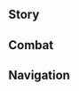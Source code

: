 {{CharacterTabs}}
{{LanguageTabs}}
==Story==
{{VO/Story
|character               = Mika
|language                = zh
|language_s              = zh
|language_t              = zh-tw
|name_s                  = 米卡
|name_t                  = 米卡

<!-- Hello -->
|vo_01_01_title_s        = 初次见面…
|vo_01_01_title_t        = 初次見面…
|vo_01_01_subtitle       = Hello
|vo_01_01_file           = VO_{language}{character} Hello.ogg
|vo_01_01_tx_s           = 西风骑士团游击小队所属，前进测绘员米卡，向你报到。与你并肩作战是我的荣幸，请随意差遣我吧…我会竭尽全力，为你探清前路，查明敌情！
|vo_01_01_tx_t           = 西風騎士團游擊小隊所屬，前進測繪員米卡，向{{MC|你|妳}}報到。與{{MC|你|妳}}並肩作戰是我的榮幸，請隨意差遣我吧…我會竭盡全力，為{{MC|你|妳}}探清前路，查明敵情！
|vo_01_01_rm_s           = Xīfēng Qíshì-tuán Yóujī Xiǎoduì suǒshǔ, Qiánjìn Cèhuì-yuán Mǐkǎ, xiàng nǐ bàodào. Yǔ nǐ bìngjiān zuòzhàn shì wǒ de róngxìng, qǐng suíyì chāiqiǎn wǒ ba... Wǒ huì jiéjìn quánlì, wèi nǐ tànqīng qiánlù, chámíng díqíng!
|vo_01_01_rm_t           = Xīfēng Qíshì-tuán Yóují Xiǎoduì suǒshǔ, qiánjìn cèhuì-yuán Mǐkǎ, xiàng nǐ bàodào. Yǔ nǐ bìngjiān zuòzhàn shì wǒ de róngxìng, qǐng suíyì chāiqiǎn wǒ ba... Wǒ huì jiéjìn quánlì, wèi nǐ tànqīng qiánlù, chámíng díqíng!

<!-- Chats -->
|vo_02_01_title_s        = 闲聊・目标
|vo_02_01_title_t        = 閒聊・目標
|vo_02_01_subtitle       = Chat: Staying on Target
|vo_02_01_file           = VO_{language}{character} Chat - Staying on Target.ogg
|vo_02_01_tx_s           = 赶快调整好状态，不知道下个任务什么时候会来。
|vo_02_01_tx_t           = 趕快調整好狀態，不知道下個任務什麼時候會來。
|vo_02_01_rm             = Gǎnkuài tiáozhěng hǎo zhuàngtài, bùzhīdào xiàge rènwù shénme shíhòu huì lái.
|vo_02_02_title_s        = 闲聊・记录状况
|vo_02_02_title_t        = 閒聊・記錄狀況
|vo_02_02_subtitle       = Chat: Situation Report
|vo_02_02_file           = VO_{language}{character} Chat - Situation Report.ogg
|vo_02_02_tx_s           = 核对当前位置、向目标扇区测距…嗯，地理状况记录完毕。
|vo_02_02_tx_t           = 核對目前位置、向目標扇形區域測距…嗯，地理狀況記錄完畢。
|vo_02_02_rm             = Héduì mùqián wèizhì, xiàng mùbiāo shànqū cèjù... Ng, dìlǐ zhuàngkuàng jìlù wánbì.
|vo_02_03_title_s        = 闲聊・探明道路
|vo_02_03_title_t        = 閒聊・探明道路
|vo_02_03_subtitle       = Chat: Establishing a Route
|vo_02_03_file           = VO_{language}{character} Chat - Establishing a Route.ogg
|vo_02_03_tx_s           = 无论处在什么环境里，只要仔细探索，应该都可以找到通畅的道路。
|vo_02_03_tx_t           = 無論處在什麼環境裡，只要仔細探索，應該都可以找到通順的道路。
|vo_02_03_rm_s           = Wúlùn chǔzài shénme huánjìng lǐ, zhǐyào zǐxì tànsuǒ, yīnggāi dōu kěyǐ zhǎodào tōngchàng de dàolù.
|vo_02_03_rm_t           = Wúlùn chǔzài shénme huánjìng lǐ, zhǐyào zǐxì tànsuǒ, yīnggāi dōu kěyǐ zhǎodào tōngshùn de dàolù.

<!-- Weather -->
|vo_03_01_title_s        = 下雨的时候…
|vo_03_01_title_t        = 下雨的時候…
|vo_03_01_subtitle       = When It Rains
|vo_03_01_file           = VO_{language}{character} When It Rains.ogg
|vo_03_01_tx_s           = 好大的雨…希望地面不要变得泥泞，不然就要帮大家擦靴子了…做饭的时间要不够了。
|vo_03_01_tx_t           = 好大的雨…希望地面不要變得泥濘，不然就要幫大家擦靴子了…做飯的時間要不夠了。
|vo_03_01_rm             = Hǎo dà de yǔ... Xīwàng dìmiàn bùyào biàndé nínìng, bùrán jiùyào bāng dàjiā chā xuēzi le... Zuòfàn de shíjiān yào bùgòule.
|vo_03_02_title_s        = 打雷的时候…
|vo_03_02_title_t        = 打雷的時候…
|vo_03_02_subtitle       = When Thunder Strikes
|vo_03_02_file           = VO_{language}{character} When Thunder Strikes.ogg
|vo_03_02_tx_s           = 雷声可以掩盖行动的声响，是我们的好朋友。
|vo_03_02_tx_t           = 雷聲可以掩蓋行動的聲響，是我們的好朋友。
|vo_03_02_rm             = Léishēng kěyǐ yǎngài xíngdòng de shēngxiǎng, shì wǒmen de hǎopéngyǒu.
|vo_03_03_title_s        = 下雪的时候…
|vo_03_03_title_t        = 下雪的時候…
|vo_03_03_subtitle       = When It Snows
|vo_03_03_file           = VO_{language}{character} When It Snows.ogg
|vo_03_03_tx_s           = 积雪很漂亮，但又会把原来的地貌覆盖掉，我不太喜欢。
|vo_03_03_tx_t           = 積雪很漂亮，但又會把原來的地貌覆蓋掉，我不太喜歡。
|vo_03_03_rm             = Jīxuě hěn piàoliàng, dàn yòu huì bǎ yuánlái de dìmào fùgài diào, wǒ bùtài xǐhuān.
|vo_03_04_title_s        = 阳光很好…
|vo_03_04_title_t        = 陽光很好…
|vo_03_04_subtitle       = When the Sun Is Out
|vo_03_04_file           = VO_{language}{character} When the Sun Is Out.ogg
|vo_03_04_tx_s           = 阳光柔和，视距充足，观察条件良好。嗯，心情真舒畅！
|vo_03_04_tx_t           = 陽光柔和，視距充足，觀察條件良好。嗯，心情真舒暢！
|vo_03_04_rm             = Yángguāng róuhé, shìjù chōngzú, guānchá tiáojiàn liánghǎo. Ng, xīnqíng zhēn shūchàng!
|vo_03_05_title_s        = 刮大风了…
|vo_03_05_title_t        = 颳大風了…
|vo_03_05_subtitle       = When the Wind Is Blowing
|vo_03_05_file           = VO_{language}{character} When the Wind Is Blowing.ogg
|vo_03_05_tx_s           = 这风…是出自风神的旨意，还是地形对大气的作用呢？
|vo_03_05_tx_t           = 這風…是出自風神的旨意，還是地形對大氣的作用呢？
|vo_03_05_rm             = Zhè fēng... shì chūzì Fēngshén de zhǐyì, háishì dìxíng duì dàqì de zuòyòng ne?

<!-- Greetings -->
|vo_04_01_title_s        = 早上好…
|vo_04_01_title_t        = 早安…
|vo_04_01_subtitle       = Good Morning
|vo_04_01_file           = VO_{language}{character} Good Morning.ogg
|vo_04_01_tx_s           = 哦！早啊，我准备了远征队常吃的早饭，不介意的话，请一边用餐，一边和我说说今天的行动计划吧？
|vo_04_01_tx_t           = 哦！早啊，我準備了遠征隊常吃的早餐，不介意的話，請一邊用餐，一邊和我說說今天的行動計畫吧？
|vo_04_01_rm_s           = O! Zǎo a, wǒ zhǔnbèile yuǎnzhēng-duì chángchī de zǎofàn, bù jièyì dehuà, qǐng yībiān yòngcān, yībiān hé wǒ shuōshuo jīntiān de xíngdòng jìhuà ba?
|vo_04_01_rm_t           = O! Zǎo a, wǒ zhǔnbèile yuǎnzhēng-duì chángchī de zǎofàn, bù jièyì dehuà, qǐng yībiān yòngcān, yībiān hàn wǒ shuōshuō jīntiān de xíngdòng jìhuà ba?
|vo_04_02_title_s        = 中午好…
|vo_04_02_title_t        = 午安…
|vo_04_02_subtitle       = Good Afternoon
|vo_04_02_file           = VO_{language}{character} Good Afternoon.ogg
|vo_04_02_tx_s           = 请稍等，游击小队最爱的三号野战午餐很快就准备好。待会儿我再看看，附近有没有适合午休的地方。
|vo_04_02_tx_t           = 請稍等，游擊小隊最愛的三號野戰午餐很快就準備好。等等我再看看，附近有沒有適合午休的地方。
|vo_04_02_rm_s           = Qǐng shāoděng, Yóujī Xiǎoduì zuì ài de sānhào yězhàn wǔcān hěn kuài jiù zhǔnbèi hǎo. Dāihuǐr wǒ zài kànkan, fùjìn yǒumeiyǒu shìhé wǔxiū de dìfāng.
|vo_04_02_rm_t           = Qǐng shāoděng, Yóujī Xiǎoduì zuì ài de sānhào yězhàn wǔcān hěn kuài jiù zhǔnbèi hǎo. Dāihuǐ wǒ zài kànkan, fùjìn yǒumeiyǒu shìhé wǔxiū de dìfāng.
|vo_04_03_title_s        = 晚上好…
|vo_04_03_title_t        = 晚上好…
|vo_04_03_subtitle       = Good Evening
|vo_04_03_file           = VO_{language}{character} Good Evening.ogg
|vo_04_03_tx_s           = 晚饭完成了，虽然还是行军餐，有点简陋…但提供的营养肯定管够，请不要介意…如果有需要维护的装备，也请交给我吧。
|vo_04_03_tx_t           = 晚飯完成了，雖然還是行軍餐，有點簡陋…但提供的營養肯定足夠，請不要介意…如果有需要維護的裝備，也請交給我吧。
|vo_04_03_rm_s           = Wǎnfàn wánchéngle, suīrán háishì xíngjūn-cān, yǒudian jiǎnlòu... Dàn tígōng de yǐngyǎng kěndìng guǎngòu, qìng bùyào jièyì... Rǔguǒ yǒu xūyào wéihù de zhuāngbèi, yě qǐng jiāo gěi wǒ ba.
|vo_04_03_rm_t           = Wǎnfàn wánchéngle, suīrán háishì xíngjūn-cān, yǒudian jiǎnlòu... Dàn tígōng de yǐngyǎng kěndìng zúgòu, qìng bùyào jièyì... Rǔguǒ yǒu xūyào wéihù de zhuāngbèi, yě qǐng jiāo gěi wǒ ba.
|vo_04_04_title_s        = 晚安…
|vo_04_04_title_t        = 晚安…
|vo_04_04_subtitle       = Good Night
|vo_04_04_file           = VO_{language}{character} Good Night.ogg
|vo_04_04_tx_s           = 时间还早，我要整理一下今天的勘测记录。行军床已经准备好了，请你先休息吧？等到你的精力恢复，夜宵应该也做好了，到时候，我们可以交替值岗。
|vo_04_04_tx_t           = 時間還早，我要整理一下今天的勘測紀錄。行軍床已經準備好了，請{{MC|你|妳}}先休息吧？等到{{MC|你|妳}}的精力恢復，宵夜應該也做好了，到時候，我們可以輪替值守。
|vo_04_04_rm_s           = Shíjiān hái zǎo, wǒ yào zhěnglǐ yīxià jīntiān de kàncè jìlù. Xíngjūn-chuáng yǐjīng zhǔnbèi hǎole, qǐng nǐ xiān xiūxi ba? Děngdào nǐ de jīnglì huīfù, yèxiāo yīnggāi yě zuòhǎole, dào shíhòu, wǒmen kěyǐ jiāotì zhígǎng.
|vo_04_04_rm_t           = Shíjiān hái zǎo, wǒ yào zhěnglǐ yīxià jīntiān de kàncè jìlù. Xíngjūn-chuáng yǐjīng zhǔnbèi hǎole, qǐng nǐ xiān xiūxí ba? Děngdào nǐ de jīnglì huīfù, yèxiāo yīnggāi yě zuòhǎole, dào shíhòu, wǒmen kěyǐ jiāotì zhíqín.

<!-- About -->
|vo_05_01_title_s        = 关于{name_s}自己・工作
|vo_05_01_title_t        = 關於{name_t}自己・工作
|vo_05_01_subtitle       = About {character}: Work
|vo_05_01_file           = VO_{language}{character} About {character} - Work.ogg
|vo_05_01_tx_s           = 前进测绘员？这个岗位的职责是率先进入未知的区域，探明地形，寻找最有价值的阵位，有时还要对付敌方的哨兵。所以，除了测绘地形，我也得掌握战斗、医疗和野外生存的技巧。
|vo_05_01_tx_t           = 前進測繪員？這個崗位的職責是率先進入未知的區域，探明地形，尋找最有價值的陣位，有時還要對付敵方的哨兵。所以，除了測繪地形，我也得掌握戰鬥、醫療和野外生存的技巧。
|vo_05_01_rm_s           = Qiánjìn Cèhuì-yuán? Zhège gǎngwèi de zhízé shì shuàixiān jìnrù wèizhī de qūyù, tànmíng dìxíng, xúnzhǎo zuì yǒu jiàzhí de zhènwèi, yǒushí hái yào duìfù dífāng de shàobīng. Suǒyǐ, chúle cèhuì dìxíng, wǒ yě děi zhǎngwò zhàndòu, yīliáo hé yěwài shēngcún de jìqiǎo.
|vo_05_01_rm_t           = Qiánjìn Cèhuì-yuán? Zhège gǎngwèi de zhízé shì shuàixiān jìnrù wèizhī de qūyù, tànmíng dìxíng, xúnzhǎo zuì yǒu jiàzhí de zhènwèi, yǒushí hái yào duìfù dífāng de shàobīng. Suǒyǐ, chúle cèhuì dìxíng, wǒ yě děi zhǎngwò zhàndòu, yīliáo hàn yěwài shēngcún de jìqiǎo.
|vo_05_02_title_s        = 关于{name_s}自己・琐事
|vo_05_02_title_t        = 關於{name_t}自己・瑣事
|vo_05_02_subtitle       = About {character}: Mundane Tasks
|vo_05_02_file           = VO_{language}{character} About {character} - Mundane Tasks.ogg
|vo_05_02_friendship     = 4
|vo_05_02_tx_s           = 搭建营帐、生火做饭、维护装备，这些事总得有人来做嘛。如果别人嫌这些事麻烦，而我做得还勉强合格，那我至少可以…让大家轻松一点，开心一点？
|vo_05_02_tx_t           = 搭建營帳、生火做飯、維護裝備，這些事總得有人來做嘛。如果別人嫌這些事麻煩，而我做得還勉強合格，那我至少可以…讓大家輕鬆一點，開心一點？
|vo_05_02_rm             = Dājiàn yíngzhàng, shēnghuǒ zuòfàn, wéihù zhuāngbèi, zhèxiē shì zǒng děi yǒurén lái zuò ma. Rúguǒ biérén xián zhèxiē shì máfan, ér wǒ zuò dé hái miǎnqiáng hégé, nà wǒ zhìshǎo kěyǐ... ràng dàjiā qīngsōng yīdiǎn, kāixīn yīdiǎn?

<!-- About Us -->
|vo_06_01_title_s        = 关于我们・传闻
|vo_06_01_title_t        = 關於我們・傳聞
|vo_06_01_subtitle       = About Us: Rumors
|vo_06_01_file           = VO_{language}{character} About Us - Rumors.ogg
|vo_06_01_tx_s           = 对不起，刚回蒙德那几天，我听说了你们的事迹。像你和派蒙这样的超级强者，总有自己独特的原则。有些强者的脾气不太好，也许我说错一个词，就会让他们不高兴…好在你们都很和善，我根本不用担心！
|vo_06_01_tx_t           = 對不起，剛回蒙德那幾天，我聽說了{{MC|你|妳}}們的事蹟。像{{MC|你|妳}}和派蒙這樣的超級強者，總有自己獨特的原則。有些強者的脾氣不太好，也許我說錯一個詞，就會讓他們不高興…好險{{MC|你|妳}}們都很和善，我根本不用擔心！
|vo_06_01_rm_s           = Duìbùqǐ, gāng huí Méngdé nà jǐ tiān, wǒ tīngshuōle nǐmen de shìjì. Xiàng nǐ hé Pàiméng zhèyàng de chāojí qiángzhě, zǒngyǒu zìjǐ dútè de yuánzé. Yǒuxiē qiángzhě de píqì bùtài hǎo, yěxǔ wǒ shuōcuò yīgè cí, jiùhuì ràng tāmen bù gāoxìng... Hǎozài nǐmen dōu hěn héshàn, wǒ gēnběn bùyòng dānxīn!
|vo_06_01_rm_t           = Duìbùqǐ, gāng huí Méngdé nà jǐ tiān, wǒ tīngshuōle nǐmen de shìjī. Xiàng nǐ hàn Pàiméng zhèyàng de chāojí qiángzhě, zǒngyǒu zìjǐ dútè de yuánzé. Yǒuxiē qiángzhě de píqì bùtài hǎo, yěxǔ wǒ shuōcuò yīgè cí, jiùhuì ràng tāmen bù gāoxìng... Hǎoxiǎn nǐmen dōu hěn héshàn, wǒ gēnběn bùyòng dānxīn!
|vo_06_02_title_s        = 关于我们・暗语
|vo_06_02_title_t        = 關於我們・暗語
|vo_06_02_subtitle       = About Us: Speaking in Code
|vo_06_02_file           = VO_{language}{character} About Us - Speaking in Code.ogg
|vo_06_02_friendship     = 6
|vo_06_02_tx_s           = 有的前锋会用「奥克塔维」表示「弩箭耗尽，正在返回营地」；用「薇拉」表示「状况良好，可以交战」。要不然，我们也约定几个暗语？毕竟我们会长期合作，这样更方便。哦，你说了算，我都听你的！
|vo_06_02_tx_t           = 有的前鋒會用「奧克塔維」表示「弩箭耗盡，正在返回營地」；用「薇拉」表示「狀況良好，可以交戰」。要不然，我們也約定幾個暗語？畢竟我們會長期合作，這樣更方便。哦，{{MC|你|妳}}說了算，我都聽{{MC|你|妳}}的！
|vo_06_02_rm_s           = Yǒu de qiánfēng huì yòng "Àokètǎwéi" biǎoshì "nǔjiàn hào jìn, zhèngzài fǎnhuí yíngdì"; yòng "Wēilā" biǎoshì "zhuàngkuàng liánghǎo, kěyǐ jiāozhàn". Yàobùrán, wǒmen yě yuēdìng jǐge ànyǔ? Bìjìng wǒmen huì chángqí hézuò, zhèyàng gèng fāngbiàn. O, nǐ shuōle suàn, wǒ dōu tīng nǐ de!
|vo_06_02_rm_t           = Yǒu de qiánfēng huì yòng "Àokètǎwéi" biǎoshì "nǔjiàn hào jìn, zhèngzài fǎnhuí yíngdì"; yòng "Wéilā" biǎoshì "zhuàngkuàng liánghǎo, kěyǐ jiāozhàn". Yàobùrán, wǒmen yě yuēdìng jǐge ànyǔ? Bìjìng wǒmen huì chángqí hézuò, zhèyàng gèng fāngbiàn. O, nǐ shuōle suàn, wǒ dōu tīng nǐ de!

<!-- Miscellany I -->
|vo_07_01_title_s        = 关于「神之眼」…
|vo_07_01_title_t        = 關於「神之眼」…
|vo_07_01_subtitle       = About the [[Vision]]
|vo_07_01_friendship     = 4
|vo_07_01_file           = VO_{language}{character} About the Vision.ogg
|vo_07_01_tx_s           = 说实话，能够得到「神之眼」，我也很吃惊。它的确能为我提供不少帮助，但我不能依赖它的力量，而是要把它当成一种保险手段。作为骑士团的一员，我更应该重视团队合作，想办法和同伴们一起战胜困难。
|vo_07_01_tx_t           = 說實話，能夠得到「神之眼」，我也很吃驚。它的確能為我提供不少幫助，但我不能依賴它的力量，而是要把它當成一種保險手段。作為騎士團的一員，我更應該重視團隊合作，想辦法和同伴們一起戰勝困難。
|vo_07_01_rm_s           = Shuō shíhuà, nénggòu dédào "Shénzhīyǎn", wǒ yě hěn chījīng. Tā díquè néng wèi wǒ tígōng bùshǎo bāngzhù, dàn wǒ bùnéng yīlài tā de lìliàng, érshì yào bǎ tā dàngchéng yī zhǒng bǎoxiǎn shǒuduàn. Zuòwéi Qíshì-tuán de yīyuán, wǒ gèng yīnggāi zhòngshì tuánduì hézuò, xiǎng bànfǎ hé tóngbànmen yīqǐ zhànshèng kùnnán.
|vo_07_01_rm_t           = Shuō shíhuà, nénggòu dédào "Shénzhīyǎn", wǒ yě hěn chījīng. Tā díquè néng wèi wǒ tígōng bùshǎo bāngzhù, dàn wǒ bùnéng yīlài tā de lìliàng, érshì yào bǎ tā dàngchéng yī zhǒng bǎoxiǎn shǒuduàn. Zuòwéi Qíshì-tuán de yīyuán, wǒ gèng yīnggāi zhòngshì tuánduì hézuò, xiǎng bànfǎ hàn tóngbànmen yīqǐ zhànshèng kùnnán.
|vo_07_02_title_s        = 有什么想要分享…
|vo_07_02_title_t        = 有什麼想要分享…
|vo_07_02_subtitle       = Something to Share
|vo_07_02_file           = VO_{language}{character} Something to Share.ogg
|vo_07_02_tx_s           = 有个简单的测距法，应该对你们有用：伸直手臂，竖起拇指对准目标，分别用右眼和拇指的轴线对准目标的左侧，左眼对准目标右侧，把两侧间的距离乘以一个数，就能提前确认山有多高，河有多宽，能不能一口气爬上山顶，游到对岸。
|vo_07_02_tx_t           = 有個簡單的測距法，應該對{{MC|你|妳}}們有用：伸直手臂，豎起拇指對準目標，分別用右眼和拇指的軸線對準目標的左側，左眼對準目標右側，把兩側間的距離乘以一個數，就能提前確認山有多高，河有多寬，能不能一口氣爬上山頂，游到對岸。
|vo_07_02_rm_s           = Yǒuge jiǎndān de cèjù-fǎ, yīnggāi duì nǐmen yǒuyòng: Shēnzhí shǒubì, shùqǐ mǔzhǐ duì zhǔn mùbiāo, fēnbié yòng yòuyǎn hé mǔzhǐ de zhóuxiàn duìzhǔn mùbiāo de zuǒcè, zuǒyǎn duìzhǔn mùbiāo yòucè, bǎ liǎngcè-jiān de jùlí chéngyǐ yīgè shù, jiù néng tíqián quèrèn shān yǒu duō gāo, hé yǒu duō kuān, néngbunéng yīkǒuqì pá shàng shāndǐng, yóu dào duì'àn.
|vo_07_02_rm_t           = Yǒuge jiǎndān de cèjù-fǎ, yīnggāi duì nǐmen yǒuyòng: Shēnzhí shǒubì, shùqǐ mǔzhǐ duì zhǔn mùbiāo, fēnbié yòng yòuyǎn hàn mǔzhǐ de zhóuxiàn duìzhǔn mùbiāo de zuǒcè, zuǒyǎn duìzhǔn mùbiāo yòucè, bǎ liǎngcè-jiān de jùlí chéngyǐ yīgè shù, jiù néng tíqián quèrèn shān yǒu duō gāo, hé yǒu duō kuān, néngbunéng yīkǒuqì pá shàng shāndǐng, yóu dào duì'àn.
|vo_07_03_title_s        = 感兴趣的见闻…
|vo_07_03_title_t        = 感興趣的見聞…
|vo_07_03_subtitle       = Interesting Things
|vo_07_03_file           = VO_{language}{character} Interesting Things.ogg
|vo_07_03_tx_s           = 听可莉前辈说，世上有种传递声音的植物，要是这种植物可以被随身携带就好了。这样一来，我就能实时汇报地形情况，甚至待在前方，为后方的同伴提供指引，用弩箭远远地抛射，早早排除威胁。
|vo_07_03_tx_t           = 聽可莉前輩說，世上有種傳遞聲音的植物，要是這種植物可以能夠隨身攜帶就好了。這樣一來，我就能即時彙報地形情況，甚至待在前方，為後方的同伴提供指引，用弩箭遠遠地拋射，早早排除威脅。
|vo_07_03_rm_s           = Tīng Kělì-qiánbèi shuō, shìshàng yǒu zhǒng chuándì shēngyīn de zhíwù, yàoshi zhè zhòng zhíwù kěyǐ bèi suíshēn xiédài jiùhǎole. Zhèyàng yī lái, wǒ jiù néng shíshí huìbào dìxíng qíngkuàng, shènzhì dāi zài qiánfāng, wèi hòufāng de tóngbàn tígōng zhǐyǐn, yòng nǔjiàn yuǎnyuǎn de pāoshè, zǎozǎo páichú wēixié.
|vo_07_03_rm_t           = Tīng Kělì-qiánbèi shuō, shìshàng yǒu zhǒng chuándì shēngyīn de zhíwù, yàoshi zhè zhòng zhíwù kěyǐ nénggòu suíshēn xiédài jiùhǎole. Zhèyàng yī lái, wǒ jiù néng shíshí huìbào dìxíng qíngkuàng, shènzhì dāi zài qiánfāng, wèi hòufāng de tóngbàn tígōng zhǐyǐn, yòng nǔjiàn yuǎnyuǎn de pāoshè, zǎozǎo páichú wēixié.

<!-- About Others -->
|vo_08_01_title_s        = 关于凯亚…
|vo_08_01_title_t        = 關於凱亞…
|vo_08_01_title          = About [[Kaeya]]
|vo_08_01_friendship     = 4
|vo_08_01_file           = VO_{language}{character} About Kaeya.ogg
|vo_08_01_tx_s           = 入团之前，我接受了许多测试，主考官就是凯亚队长。凯亚队长一直支持着我，给我各种建议…不过，有时我不太理解他的话，担心自己跟不上他的节奏，让他扫兴。
|vo_08_01_tx_t           = 入團之前，我接受了許多測試，主考官就是凱亞隊長。凱亞隊長一直支持著我，給我各種建議…不過，有時我不太理解他的話，擔心自己跟不上他的節奏，讓他掃興。
|vo_08_01_rm             = Rùtuán zhīqián, wǒ jiēshòule xǔduō cèshì, zhǔkǎoguān jiùshì Kǎiyà-duìzhǎng. Kǎiyà-duìzhǎng yīzhí zhīchízhe wǒ, gěi wǒ gè zhǒng jiànyì... Bùguò, yǒushí wǒ bùtài lǐjiě tā dehuà, dānxīn zìjǐ gēnbushàng tā de jiézòu, ràng tā sǎoxìng.
|vo_08_02_title_s        = 关于法尔伽·教诲
|vo_08_02_title_t        = 關於法爾伽·教誨
|vo_08_02_title          = About [[Varka]]: Instruction
|vo_08_02_friendship     = 4
|vo_08_02_file           = VO_{language}{character} About Varka - Instruction.ogg
|vo_08_02_tx_s           = 法尔伽大团长是万分可敬的强者，也是我在战斗方面的老师。他觉得我个子小，体力没优势，教导我「打架的理念要灵活」，「避免和敌人短兵相接」。所以，我才学着用长枪和手弩对付敌人，这样的战法的确更适合我。
|vo_08_02_tx_t           = 法爾伽大團長是萬分可敬的強者，也是我在戰鬥方面的老師。他覺得我個子小，體力沒優勢，教導我「打架的理念要靈活」、「避免和敵人短兵相接」。所以，我才學著用長槍和手弩對付敵人，這樣的戰法的確更適合我。
|vo_08_02_rm_s           = Fǎ'ěrjiā Dà-tuánzhǎng shì wànfēn kějìng de qiángzhě, yěshì wǒ zài zhàndǒu fāngmiàn de lǎoshī. Tā juédé wǒ gèzi xiǎo, tǐlì méi yōushì, jiàodǎo wǒ "dǎjià de lǐniàn yào línghuó", "bìmiǎn hé dírén duǎnbīngxiāngjiē". Suǒyǐ, wǒ cáixuézhe yòng chángqiāng hé shǒunǔ duìfù dírén, zhèyàng de zhànfǎ díquè gèng shìhé wǒ.
|vo_08_02_rm_t           = Fǎ'ěrjiā Dà-tuánzhǎng shì wànfēn kějìng de qiángzhě, yěshì wǒ zài zhàndǒu fāngmiàn de lǎoshī. Tā juédé wǒ gèzi xiǎo, tǐlì méi yōushì, jiàodǎo wǒ "dǎjià de lǐniàn yào línghuó", "bìmiǎn hàn dírén duǎnbīngxiāngjiē". Suǒyǐ, wǒ cáixuézhe yòng chángqiāng hàn shǒunǔ duìfù dírén, zhèyàng de zhànfǎ díquè gèng shìhé wǒ.
|vo_08_03_title_s        = 关于法尔伽·队长
|vo_08_03_title_t        = 關於法爾伽·隊長
|vo_08_03_title          = About Varka: The Captain
|vo_08_03_friendship     = 6
|vo_08_03_file           = VO_{language}{character} About Varka - The Captain.ogg
|vo_08_03_tx_s           = 大团长还说，我要树立更高的目标，不断磨练本领，我一直是这么想的，但直到远征期间，我才明白事情的严重性。有一天，我们遇见了自称「队长」的愚人众执行官。我完全没法想象，该怎么招架那样的对手。强者的境界，对我来说实在太遥远了。
|vo_08_03_tx_t           = 大團長還說，我要樹立更高的目標，不斷磨練本領，我一直是這麼想的，但直到遠征期間，我才明白事情的嚴重性。有一天，我們遇見了自稱「隊長」的愚人眾執行官。我完全沒法想像，該怎麼招架那樣的對手。強者的境界，對我來說實在太遙遠了。
|vo_08_03_rm_s           = Dà-tuánzhǎng hái shuō, wǒ yào shùlì gèng gāo de mùbiāo, bùduàn móliàn běnlǐng, wǒ yīzhí shì zhème xiǎng de, dàn zhídào yuǎnzhēng qījiān, wǒ cái míngbái shìqíng de yánzhòng-xìng. Yǒu yītiān, wǒmen yùjiànle zìchēng "Duìzhǎng" de Yúrénzhòng Zhíxíng-guān. Wǒ wánquán méifǎ xiǎngxiàng, gāi zěnme zhāojià nàyàng de duìshǒu. Qiángzhě de jìngjiè, duì wǒ lái shuō shízài tài yáoyuǎnle.
|vo_08_03_rm_t           = Dà-Tuánzhǎng hái shuō, wǒ yào shùlì gèng gāo de mùbiāo, bùduàn móliàn běnlǐng, wǒ yīzhí shì zhème xiǎng de, dàn zhídào yuǎnzhēng qíjiān, wǒ cái míngbái shìqíng de yánzhòng-xìng. Yǒu yītiān, wǒmen yùjiànle zìchēng "Duìzhǎng" de Yúrénzhòng Zhíxíng-guān. Wǒ wánquán méifǎ xiǎngxiàng, gāi zěnme zhāojià nàyàng de duìshǒu. Qiángzhě de jìngjiè, duì wǒ lái shuō shízài tài yáoyuǎnle.
|vo_08_04_title_s        = 关于琴…
|vo_08_04_title_t        = 關於琴…
|vo_08_04_title          = About [[Jean]]
|vo_08_04_friendship     = 4
|vo_08_04_file           = VO_{language}{character} About Jean.ogg
|vo_08_04_tx_s           = 副团长…代理团长是让人安心的好前辈，一直守护着大家的强者。在工作排期、战地医疗、还有下厨这几个领域，我能向她学习的东西，简直无穷无尽。
|vo_08_04_tx_t           = 副團長…代理團長是讓人安心的好前輩，一直守護著大家的強者。在工作排期、戰地醫療，還有下廚這幾個領域，我能向她學習的東西，根本無窮無盡。
|vo_08_04_rm_s           = Fù-tuánzhǎng... Dàilǐ Tuánzhǎng shì ràng rén ānxīn de hǎo qiánbèi, yīzhí shǒuhùzhe dàjiā de qiángzhě. Zài gōngzuò páiqī, zhàndì yīliáo, hái yǒu xiàchú zhè jǐ gè lǐngyù, wǒ néng xiàng tā xuéxí de dōngxi, jiǎnzhí wúqióng-wújìn.
|vo_08_04_rm_t           = Fù-tuánzhǎng... Dàilǐ Tuánzhǎng shì ràng rén ānxīn de hǎo qiánbèi, yīzhí shǒuhùzhe dàjiā de qiángzhě. Zài gōngzuò páiqí, zhàndì yīliáo, hái yǒu xiàchú zhè jǐ gè lǐngyù, wǒ néng xiàng tā xuéxí de dōngxī, jiǎnzhí wúqióng-wújìn.
|vo_08_05_title_s        = 关于安柏…
|vo_08_05_title_t        = 關於安柏…
|vo_08_05_title          = About [[Amber]]
|vo_08_05_friendship     = 4
|vo_08_05_file           = VO_{language}{character} About Amber.ogg
|vo_08_05_tx_s           = 安柏长官…安柏前辈是最可靠的前锋，侦察领域的强者！前进测绘员和侦察骑士的阵位很接近，总是提前于主力部队行动。安柏前辈的经验太丰富了，我从她那里学到了很多野外生存的技巧，还有维护弩弦和箭矢的窍门。
|vo_08_05_tx_t           = 安柏長官…安柏前輩是最可靠的前鋒，偵察領域的強者！前進測繪員和偵察騎士的陣位很接近，總是先於主力部隊行動。安柏前輩的經驗太豐富了，我從她那裡學到了很多野外生存的技巧，還有維護弩弦和箭矢的訣竅。
|vo_08_05_rm_s           = Ānbó-zhǎngguān... Ānbó-qiánbèi shì zuì kěkào de qiánfēng, zhēnchá lǐngyù de qiángzhě! Qiánjìn Cèhuì-yuán hé Zhēnchá Qíshì de zhènwèi hěn jiējìn, zǒngshì tíqián yú zhǔlì bùduì xíngdòng. Ānbó-qiánbèi de jīngyàn tài fēngfùle, wǒ cóng tā nàlǐ xuédàole hěnduō yěwài shēngcún de jìqiǎo, hái yǒu wéihù nǔxián hé jiànshǐ de qiàomén.
|vo_08_05_rm_t           = Ānbó-zhǎngguān... Ānbó-qiánbèi shì zuì kěkào de qiánfēng, zhēnchá lǐngyù de qiángzhě! Qiánjìn Cèhuì-yuán hé Zhēnchá Qíshì de zhènwèi hěn jiējìn, zǒngshì xiān yú zhǔlì bùduì xíngdòng. Ānbó-qiánbèi de jīngyàn tài fēngfùle, wǒ cóng tā nàlǐ xuédàole hěnduō yěwài shēngcún de jìqiǎo, hái yǒu wéihù nǔxián hàn jiànshǐ de qiàomén.
|vo_08_06_title_s        = 关于优菈·任务
|vo_08_06_title_t        = 關於優菈·任務
|vo_08_06_title          = About [[Eula]]: Tasks
|vo_08_06_friendship     = 4
|vo_08_06_file           = VO_{language}{character} About Eula - Tasks.ogg
|vo_08_06_tx_s           = 优菈队长是战斗风格独树一帜的强者，她一直很照顾我。我刚刚入队时，她就给我安排各种各样的任务，数量是其他队员的好几倍，更快地锻炼了我的适应力。只要习惯了她的表达方式，和她相处起来就很愉快！
|vo_08_06_tx_t           = 優菈隊長是戰鬥風格獨樹一幟的強者，她一直很照顧我。我剛剛入隊時，她就幫我安排各式各樣的任務，數量是其他隊員的好幾倍，更快地鍛煉了我的適應力。只要習慣了她的表達方式，和她相處起來就很愉快！
|vo_08_06_rm_s           = Yōulā-duìzhǎng shì zhàndòu fēnggé dúshùyīzhì de qiángzhě, tā yīzhí hěn zhàogù wǒ. Wǒ gānggāng rùduì shí, tā jiù gěi wǒ ānpái gèzhǒng-gèyàng de rènwù, shùliàng shì qítā duìyuán de hǎojǐ bèi, gèng kuài de duànliànle wǒ de shìyìnglì. Zhǐyào xíguànle tā de biǎodá fāngshì, hé tā xiāngchǔ qǐlái jiù hěn yúkuài!
|vo_08_06_rm_t           = Yōulā-duìzhǎng shì zhàndòu fēnggé dúshùyīzhì de qiángzhě, tā yīzhí hěn zhàogù wǒ. Wǒ gānggāng rùduì shí, tā jiù gěi wǒ ānpái gèzhǒng-gèyàng de rènwù, shùliàng shì qítā duìyuán de hǎojǐ bèi, gèng kuài de duànliànle wǒ de shìyìnglì. Zhǐyào xíguànle tā de biǎodá fāngshì, hàn tā xiāngchǔ qǐlái jiù hěn yúkuài!
|vo_08_07_title_s        = 关于优菈·作风
|vo_08_07_title_t        = 關於優菈·作風
|vo_08_07_title          = About Eula: Daily Conduct
|vo_08_07_friendship     = 4
|vo_08_07_file           = VO_{language}{character} About Eula - Daily Conduct.ogg
|vo_08_07_tx_s           = 其实，我很羡慕优菈队长，她为人友善，作风洒脱，内心特别强大。要是我也被别人用奇怪的目光盯住，还在背后不停议论，我大概会不敢出门吧。
|vo_08_07_tx_t           = 其實，我很羡慕優菈隊長，她為人友善、作風灑脫，內心特別強大。要是我也被別人用奇怪的目光盯住，還在背後不停議論，我大概會不敢出門吧。
|vo_08_07_rm             = Qíshí, wǒ hěn xiànmù Yōulā-duìzhǎng, tā wéirén yǒushàn, zuòfēng sǎtuō, nèixīn tèbié qiángdà. Yàoshi wǒ yě bèi biérén yòng qíguài de mùguāng dīngzhù, hái zài bèihòu bùtíng yìlùn, wǒ dàgǎi bùgǎn chūmén ba.
|vo_08_08_title_s        = 关于丽莎…
|vo_08_08_title_t        = 關於麗莎…
|vo_08_08_title          = About [[Lisa]]
|vo_08_08_friendship     = 4
|vo_08_08_file           = VO_{language}{character} About Lisa.ogg
|vo_08_08_tx_s           = 在我自学测绘的时候，丽莎长官一直在帮我，为我找到了好多有用的书，要是我也像她那样博学就好了。知识总归是不嫌多的，也许哪天就能用到呢？
|vo_08_08_tx_t           = 在我自學測繪的時候，麗莎長官一直在幫我，為了我找到好多有用的書，要是我也像她那樣博學就好了。知識總是不嫌多的，也許哪天就能用到呢？
|vo_08_08_rm_s           = Zài wǒ zìxué cèhuì de shíhòu, Lìshā-zhǎngguān yīzhí zài bāng wǒ, wèi wǒ zhǎodàole hǎoduō yǒuyòng de shū, yàoshi wǒ yě xiàng tā nàyàng bóxué jiù hǎole. Zhīshi zǒngguī shì bù xiánduō de, yěxǔ nǎtiān jiù néng yòngdào ne?
|vo_08_08_rm_t           = Zài wǒ zìxué cèhuì de shíhòu, Lìshā-zhǎngguān yīzhí zài bāng wǒ, wèi wǒ zhǎodàole hǎoduō yǒuyòng de shū, yàoshi wǒ yě xiàng tā nàyàng bóxué jiù hǎole. Zhīshì zǒngshì bù xiánduō de, yěxǔ nǎtiān jiù néng yòngdào ne?
|vo_08_09_title_s        = 关于可莉…
|vo_08_09_title_t        = 關於可莉…
|vo_08_09_title          = About [[Klee]]
|vo_08_09_friendship     = 4
|vo_08_09_file           = VO_{language}{character} About Klee.ogg
|vo_08_09_tx_s           = 可莉前辈？她的性格特别开朗，好像还是…和大团长旗鼓相当的强者？她好几次邀请我一起冒险，我们玩得超开心！虽然她偶尔会试验厉害的武器，让我重画很多地方的地图…不过，我也觉得很值得！
|vo_08_09_tx_t           = 可莉前輩？她的性格特別開朗，好像還是…和大團長旗鼓相當的強者？她好幾次邀請我一起冒險，我們玩得超開心！雖然她偶爾會試驗厲害的武器，讓我重畫很多地方的地圖…不過，我也覺得很值得！
|vo_08_09_rm             = Kělì-qiánbèi? Tā de xìnggé tèbié kāilǎng, hǎoxiàng háishì... hé Dà-tuánzhǎng qígǔxiāngdāng de qiángzhě? Tā hǎo jǐ cì yāoqǐng wǒ yīqǐ màoxiǎn, wǒmen wán dé chāo kāixīn! Suīrán tā ǒu'ěr huì shìyàn lìhài de wǔqì, ràng wǒ chóng huà hěnduō dìfāng de dìtú... Bùguò, wǒ yě juédé hěn zhídé!
|vo_08_10_title_s        = 关于温迪…
|vo_08_10_title_t        = 關於溫迪…
|vo_08_10_title          = About [[Venti]]
|vo_08_10_friendship     = 4
|vo_08_10_file           = VO_{language}{character} About Venti.ogg
|vo_08_10_tx_s           = 好喜欢那位吟游诗人，他是演奏乐器的强者，他的曲调总让我有种回到家里的亲切感。如果要选出最能代表蒙德的曲子，我一定投他的作品一票。可惜我平常待在城里的时间不多，不然就可以每天送他一些礼物了。
|vo_08_10_tx_t           = 好喜歡那位吟遊詩人，他是演奏樂器的強者，他的曲調總讓我有種回到家裡的親切感。如果要選出最能代表蒙德的曲子，我一定投他的作品一票。可惜我平常待在城裡的時間不多，不然就可以每天送他一些禮物了。
|vo_08_10_rm_s           = Hǎo xǐhuān nà wèi yínyóushīrén, tā shì yǎnzòu yuèqì de qiángzhě, tā de qǔdiào zǒng ràng wǒ yǒu zhǒng huídào jiālǐ de qīnqiè-gǎn. Rúguǒ yào xuǎnchū zuì néng dàibiǎo Méngdé de qǔzi, wǒ yīdìng tóu tā de zuòpǐn yī piào. Kěxī wǒ píngcháng dāizài chénglǐ de shíjiān bù duō, bùrán jiù kěyǐ měitiān sòng tā yīxiē lǐwù le.
|vo_08_10_rm_t           = Hǎo xǐhuān nà wèi yínyóushīrén, tā shì yǎnzòu yuèqì de qiángzhě, tā de qǔdiào zǒng ràng wǒ yǒu zhǒng huídào jiālǐ de qīnqiè-gǎn. Rúguǒ yào xuǎnchū zuì néng dàibiǎo Méngdé de qǔzi, wǒ yīdìng tóu tā de zuòpǐn yī piào. Kěxí wǒ píngcháng dāizài chénglǐ de shíjiān bù duō, bùrán jiù kěyǐ měitiān sòng tā yīxiē lǐwù le.
|vo_08_11_title_s        = 关于阿贝多…
|vo_08_11_title_t        = 關於阿貝多…
|vo_08_11_title          = About [[Albedo]]
|vo_08_11_friendship     = 4
|vo_08_11_file           = VO_{language}{character} About Albedo.ogg
|vo_08_11_tx_s           = 阿贝多长官对我有恩，我常用的测绘装备就是他帮我制作的，还有一种绘图笔，就算倒挂在树上，也能正常使用。嗯不过，测绘地图和画画好像并不相通？之前我对着目标区域画过几张写生，作为补充的情报，听说阿贝多长官看见之后，沉默了好久。
|vo_08_11_tx_t           = 阿貝多長官對我有恩，我常用的測繪裝備就是他幫我製作的，還有一種繪圖筆，就算倒掛在樹上，也能正常使用。嗯不過，測繪地圖和畫畫好像並不相通？之前我對著目的地區域畫過幾張寫生，作為補充的情報，聽說阿貝多長官看見之後，沉默了好久。
|vo_08_11_rm_s           = Ābèiduō-zhǎngguān duì wǒ yǒu'ēn, wǒ chángyòng de cèhuì zhuāngbèi jiùshì tā bāng wǒ zhìzuò de, hái yǒu yī zhǒng huìtú-bǐ, jiùsuàn dàoguà zài shù shàng, yě néng zhèngcháng shǐyòng. Ng bùguò, cèhuì dìtú hé huàhuà hǎoxiàng bìng bù xiāngtōng? Zhīqián wǒ duìzhe mùbiāo qūyù huàguò jǐ zhāng xiěshēng, zuòwéi bǔchōng de qíngbào, tīng shuō Ābèiduō-zhǎngguān kànjiàn zhīhòu, chénmòle hǎojiǔ.
|vo_08_11_rm_t           = Ābèiduō-zhǎngguān duì wǒ yǒu'ēn, wǒ chángyòng de cèhuì zhuāngbèi jiùshì tā bāng wǒ zhìzuò de, hái yǒu yī zhǒng huìtú-bǐ, jiùsuàn dàoguà zài shù shàng, yě néng zhèngcháng shǐyòng. Ng bùguò, cèhuì dìtú hàn huàhuà hǎoxiàng bìng bù xiāngtōng? Zhīqián wǒ duìzhe mùdìdì qūyù huàguò jǐ zhāng xiěshēng, zuòwéi bǔchōng de qíngbào, tīng shuō Ābèiduō-zhǎngguān kànjiàn zhīhòu, chénmòle hǎojiǔ.

<!-- More About -->
|vo_09_01_title_s        = 想要了解{name_s}・其一
|vo_09_01_title_t        = 想要瞭解{name_t}・其一
|vo_09_01_subtitle       = More About {character}: I
|vo_09_01_file           = VO_{language}{character} More About {character} - 01.ogg
|vo_09_01_tx_s           = 我自己的事？我只是个普通人，没什么有意思的故事。如果只聊我以前的经历，你愿意听吗？
|vo_09_01_tx_t           = 我自己的事？我只是個普通人，沒什麼有趣的故事。如果只聊我以前的經歷，{{MC|你|妳}}願意聽嗎？
|vo_09_01_rm             = Wǒ zìjǐ de shì? Wǒ zhǐshìge pǔtōng rén, méishénme yǒuyìsi de gùshì. Rúguǒ zhǐ liáo wǒ yǐqián de jīnglì, nǐ yuànyì tīng ma?
|vo_09_02_title_s        = 想要了解{name_s}・其二
|vo_09_02_title_t        = 想要瞭解{name_t}・其二
|vo_09_02_subtitle       = More About {character}: II
|vo_09_02_friendship     = 3
|vo_09_02_file           = VO_{language}{character} More About {character} - 02.ogg
|vo_09_02_tx_s           = 从小时候起，我就想当一个地图测绘员，描绘出提瓦特每个角落的轮廓。后来我发现，骑士团正好有这样的岗位，就在哥哥和爸爸的支持下参加了选拔，当上了前进测绘员。这份工作让我过上了理想中的生活，我已经心满意足了。
|vo_09_02_tx_t           = 從小時候起，我就想當一個地圖測繪員，描繪出提瓦特每個角落的輪廓。後來我發現，騎士團正好有這樣的崗位，就在哥哥和爸爸的支持下參加了選拔，當上了前進測繪員。這份工作讓我過上了理想中的生活，我已經心滿意足了。
|vo_09_02_rm_s           = Cóng xiǎoshíhòu qǐ, wǒ jiù xiǎng dāng yīgè dìtú cèhuì-yuán, miáohuì chū Tíwǎtè měi gè jiǎoluò de lúnkuò. Hòulái wǒ fāxiàn, Qíshì-tuán zhènghǎo yǒu zhèyàng de gǎngwèi, jiù zài gēgē hé bàba de zhīchí xià cānjiāle xuǎnbá, dāngshàngle Qiánjìn Cèhuì-yuán. Zhè fèn gōngzuò ràng wǒ guòshàngle lǐxiǎng zhōng de shēnghuó, wǒ yǐjīng xīnmǎnyìzúle.
|vo_09_02_rm_t           = Cóng xiǎoshíhòu qǐ, wǒ jiù xiǎng dāng yīgè dìtú cèhuì-yuán, miáohuì chū Tíwǎtè měi gè jiǎoluò de lúnkuò. Hòulái wǒ fāxiàn, Qíshì-tuán zhènghǎo yǒu zhèyàng de gǎngwèi, jiù zài gēgē hàn bàba de zhīchí xià cānjiāle xuǎnbá, dāngshàngle Qiánjìn Cèhuì-yuán. Zhè fèn gōngzuò ràng wǒ guòshàngle lǐxiǎng zhōng de shēnghuó, wǒ yǐjīng xīnmǎnyìzúle.
|vo_09_03_title_s        = 想要了解{name_s}・其三
|vo_09_03_title_t        = 想要瞭解{name_t}・其二
|vo_09_03_subtitle       = More About {character}: III
|vo_09_03_friendship     = 4
|vo_09_03_file           = VO_{language}{character} More About {character} - 03.ogg
|vo_09_03_tx_s           = 骑士团的大家都好强，每个人都有值得我学习的地方。我从大家身上学到了新的本领，也应该给大家回报，如果大家有需要我的地方，我都会尽全力帮忙。
|vo_09_03_tx_t           = 騎士團的大家都好強，每個人都有值得我學習的地方。我從大家身上學到了新的本領，也應該給大家回報，如果大家有需要我的地方，我都會盡全力幫忙。
|vo_09_03_rm             = Qíshì-tuán de dàjiā dōu hàoqiáng, měige rén dōu yǒu zhídé wǒ xuéxí de dìfāng. Wǒ cóng dàjiā shēnshang xuédàole xīn de běnlǐng, yě yīnggāi gěi dàjiā huíbào, rúguǒ dàjiā yǒu xūyào wǒ de dìfāng, wǒ dōu huì jìn quánlì bāngmáng.
|vo_09_04_title_s        = 想要了解{name_s}・其四
|vo_09_04_title_t        = 想要瞭解{name_t}・其四
|vo_09_04_subtitle       = More About {character}: IV
|vo_09_04_friendship     = 5
|vo_09_04_file           = VO_{language}{character} More About {character} - 04.ogg
|vo_09_04_tx_s           = 不过，帮大团长和优菈队长跑过几次腿后，有的同伴已经把我当成两位长官的信使了。如果我说错了话，给两位长官带来了困扰，那可就是我的过错了。所以，每次和不太熟悉的同伴交谈，我多少都有点拘束，让大家觉得我很胆小，这算是一种误解吗？
|vo_09_04_tx_t           = 不過，幫大團長和優菈隊長跑腿過幾次後，有的同伴已經把我當成兩位長官的信使了。如果我說錯了話，給兩位長官帶來了困擾，那可就是我的過錯了。所以，每次和不太熟悉的同伴交談，我多少都有點拘束，讓大家覺得我很膽小，這算是一種誤解嗎？
|vo_09_04_rm_s           = Bùguò, bāng Dà-tuánzhǎng hé Yōulā-duìzhǎng pǎoguò jǐ cì tuǐ hòu, yǒu de tóngbàn yǐjīng bǎ wǒ dàngchéng liǎng wèi zhǎngguān de xìnshǐ le. Rúguǒ wǒ shuōcuòle huà, gěi liǎng wèi zhǎngguān dàiláile kùnrǎo, nà kě jiùshì wǒ de guòcuòle. Suǒyǐ, měicì hé bùtài shúxī de tóngbàn jiāotán, wǒ duōshǎo dōu yǒudiǎn jūshù, ràng dàjiā juédé wǒ hěn dǎnxiǎo, zhè suànshì yī zhǒng wùjiě ma?
|vo_09_04_rm_t           = Bùguò, bāng Dà-tuánzhǎng hàn Yōulā-duìzhǎng pǎoguò jǐ cì tuǐ hòu, yǒu de tóngbàn yǐjīng bǎ wǒ dàngchéng liǎng wèi zhǎngguān de xìnshǐ le. Rúguǒ wǒ shuōcuòle huà, gěi liǎng wèi zhǎngguān dàiláile kùnrǎo, nà kě jiùshì wǒ de guòcuòle. Suǒyǐ, měicì hé bùtài shóuxī de tóngbàn jiāotán, wǒ duōshǎo dōu yǒudiǎn jūshù, ràng dàjiā juédé wǒ hěn dǎnxiǎo, zhè suànshì yī zhǒng wùjiě ma?
|vo_09_05_title_s        = 想要了解{name_s}・其五
|vo_09_05_title_t        = 想要瞭解{name_t}・其五
|vo_09_05_subtitle       = More About {character}: V
|vo_09_05_friendship     = 6
|vo_09_05_file           = VO_{language}{character} More About {character} - 05.ogg
|vo_09_05_tx_s           = 好在，经历过远征后，我没那么担心了。只要不给其他人添麻烦，就算大家对我有什么看法，我也不会介意。骑士团就像是我的第二个家，我要把前进测绘员的工作干得完美无缺，让我的家人们平平安安地完成任务，轻松愉快地度过每一天。
|vo_09_05_tx_t           = 好在經歷過遠征後，我沒那麼擔心了。只要不給其他人添麻煩，就算大家對我有什麼看法，我也不會介意。騎士團就像是我的第二個家，我要把前進測繪員的工作做到完美無缺，讓我的家人們平平安安地完成任務，輕鬆愉快地度過每一天。
|vo_09_05_rm_s           = Hǎo zài, jīnglìguò yuǎnzhēng hòu, wǒ méi nàme dānxīnle. Zhǐyào bù gěi qítā rén tiān máfan, jiùsuàn dàjiā duì wǒ yǒu shénme kànfǎ, wǒ yě bùhuì jièyì. Qíshì-tuán jiù xiàng shì wǒ de dì'èrge jiā, wǒ yào bǎ Qiánjìn Cèhuì-yuán de gōngzuò gàn dé wánměi wúquē, ràng wǒ de jiārénmen píngpíngān'ān de wánchéng rènwù, qīngsōng yúkuài de dùguò měi yī tiān.

<!-- Miscellany II -->
|vo_10_01_title_s        = {name_s}的爱好…
|vo_10_01_title_t        = {name_t}的愛好…
|vo_10_01_subtitle       = {character}'s Hobbies
|vo_10_01_file           = VO_{language}{character} Hobbies.ogg
|vo_10_01_tx_s           = 爱好吗…除了工作，我最喜欢的应该是…在陌生的地方野营了。沉浸在新鲜的美景里，搭一个舒舒服服的营地，升起篝火做一顿好吃的饭菜，真的很愉快！
|vo_10_01_tx_t           = 愛好嗎…除了工作，我最喜歡的應該是…在陌生的地方露營了。沉浸在新鮮的美景裡，搭一個舒舒服服的營地，升起篝火做一頓好吃的飯菜，真的很愉快！
|vo_10_01_rm             = Àihào ma... Chúle gōngzuò, wǒ zuì xǐhuān de yīnggāi shì... zài mòshēng de dìfāng yěyíngle. Chénjìn zài xīnxiān dì měijǐng lǐ, dā yīgè shūshūfúfú de yíngdì, shēngqǐ gōuhuǒ zuò yī dùn hàochī de fàncài, zhēnde hěn yúkuài!
|vo_10_02_title_s        = {name_s}的烦恼…
|vo_10_02_title_t        = {name_t}的煩惱…
|vo_10_02_subtitle       = {character}'s Troubles
|vo_10_02_file           = VO_{language}{character} Troubles.ogg
|vo_10_02_tx_s           = 说实在的，我不擅长和陌生人打交道，也许是我不懂说话的技巧吧。这方面的窍门，能请你教一教我吗？
|vo_10_02_tx_t           = 說實在的，我不擅長和陌生人打交道，也許是我不懂說話的技巧吧。這方面的訣竅，能請{{MC|你|妳}}教一教我嗎？
|vo_10_02_rm_s           = Shuō shízài de, wǒ bù shàncháng hé mòshēngrén dǎjiāodào, yěxǔ shì wǒ bùdǒng shuōhuà de jìqiǎo ba. Zhè fāngmiàn de qiàomén, néng qǐng nǐ jiāoyijiāo wǒ ma?
|vo_10_02_rm_t           = Shuō shízài de, wǒ bù shàncháng hàn mòshēngrén dǎjiāodào, yěxǔ shì wǒ bùdǒng shuōhuà de jìqiǎo ba. Zhè fāngmiàn de qiàomén, néng qǐng nǐ jiāoyijiāo wǒ ma?
|vo_10_03_title_s        = 喜欢的食物…
|vo_10_03_title_t        = 喜歡的食物…
|vo_10_03_subtitle       = Favorite Food
|vo_10_03_file           = VO_{language}{character} Favorite Food.ogg
|vo_10_03_tx_s           = 大团长说，我这种年轻人就该多吃肉，把力量和体能练得棒棒的。虽然我怎么也不可能长出一身结实的肌肉啦，但我确实很喜欢肉类料理，这一点倒是和游击小队的大家很合拍。
|vo_10_03_tx_t           = 大團長說，我這種年輕人就該多吃肉，把力量和體能練得棒棒的。雖然我怎麼也不可能長出一身結實的肌肉啦，但我確實很喜歡肉類料理，這一點倒是和游擊小隊的大家很一致。
|vo_10_03_rm_s           = Dà-tuánzhǎng shuō, wǒ zhèzhǒng niánqīngrén jiù gāi duōchī ròu, bǎ lìliàng hé tǐnéng liàn dé bàngbàng de. Suīrán wǒ zěnme yě bùkěnéng zhǎngchū yīshēn jiēshi de jīròu la, dàn wǒ quèshí hěn xǐhuān ròulèi liàolǐ, zhè yīdiǎn dǎoshì hé Yóujī Xiǎoduì de dàjiā hěn hépāi.
|vo_10_03_rm_t           = Dà-tuánzhǎng shuō, wǒ zhèzhǒng niánqīngrén jiù gāi duōchī ròu, bǎ lìliàng hàn tǐnéng liàn dé bàngbàng de. Suīrán wǒ zěnme yě bùkěnéng zhǎngchū yīshēn jiēshi de jīròu la, dàn wǒ quèshí hěn xǐhuān ròulèi liàolǐ, zhè yīdiǎn dǎoshì hàn Yóují Xiǎoduì de dàjiā hěn hépāi.
|vo_10_04_title_s        = 讨厌的食物…
|vo_10_04_title_t        = 討厭的食物…
|vo_10_04_subtitle       = Least Favorite Food
|vo_10_04_file           = VO_{language}{character} Least Favorite Food.ogg
|vo_10_04_tx_s           = 不像我的哥哥，我完全欣赏不了酒的风味，只要喝上一小口，我就会醉得不省人事，给大家添麻烦。碰上有的陈年烈酒，光是打开瓶塞后的气味，都能让我脚步发晃。
|vo_10_04_tx_t           = 不像我的哥哥，我完全欣賞不了酒的風味，只要喝上一小口，我就會醉得不省人事，給大家添麻煩。碰上有的陳年烈酒，光是打開瓶塞後的氣味，都能讓我腳步發晃。
|vo_10_04_rm             = Bù xiàng wǒ de gēgē, wǒ wánquán xīnshǎng bùliǎo jiǔ de fēngwèi, zhǐyào hēshàng yī xiǎo kǒu, wǒ jiùhuì zuì dé bùxǐngrénshì, gěi dàjiā tiān máfan. Pèngshàng yǒude chénnián lièjiǔ, guāngshì dǎkāi píngsāi hòu de qìwèi, dōu néng ràng wǒ jiǎobù fāhuǎng.

<!-- Receiving a Gift -->
|vo_11_01_title_s        = 收到赠礼・其一
|vo_11_01_title_t        = 收到贈禮・其一
|vo_11_01_subtitle       = Receiving a Gift: I
|vo_11_01_file           = VO_{language}{character} Receiving a Gift - 01.ogg
|vo_11_01_tx_s           = 太感谢了，这道料理实在太珍贵，我怎么舍得吃！可以把它收藏起来吗？
|vo_11_01_tx_t           = 太感謝了，這道料理實在太珍貴，我怎麼捨得吃！可以把它收藏起來嗎？
|vo_11_01_rm             = Tài gǎnxièle, zhè dào liàolǐ shízài tài zhēnguì, wǒ zěnme shědé chī! Kěyǐ bǎ tā shōucáng qǐlái ma?
|vo_11_02_title_s        = 收到赠礼・其二
|vo_11_02_title_t        = 收到贈禮・其二
|vo_11_02_subtitle       = Receiving a Gift: II
|vo_11_02_file           = VO_{language}{character} Receiving a Gift - 02.ogg
|vo_11_02_tx_s           = 口味和份量都无可挑剔，让你为我费心了。
|vo_11_02_tx_t           = 口味和份量都無可挑剔，讓{{MC|你|妳}}為我費心了。
|vo_11_02_rm_s           = Kǒuwèi hé fènliàng dōu wǔkě tiāotì, ràng nǐ wèi wǒ fèixīnle. 
|vo_11_02_rm_t           = Kǒuwèi hàn fènliàng dōu wǔkě tiāotì, ràng nǐ wèi wǒ fèixīnle. 
|vo_11_03_title_s        = 收到赠礼・其三
|vo_11_03_title_t        = 收到贈禮・其三
|vo_11_03_subtitle       = Receiving a Gift: III
|vo_11_03_file           = VO_{language}{character} Receiving a Gift - 03.ogg
|vo_11_03_tx_s           = 唔…不管怎么样，这可是你为我做的饭菜，我一定会吃完的。
|vo_11_03_tx_t           = 唔…不管怎麼樣，這可是{{MC|你|妳}}為我做的飯菜，我一定會吃完的。
|vo_11_03_rm             = N... Bùguǎn zěnmeyàng, zhè kěshì nǐ wèi wǒ zuò de fàncài, wǒ yīdìng huì chīwán de.

<!-- Birthday -->
|vo_12_01_title_s        = 生日…
|vo_12_01_title_t        = 生日…
|vo_12_01_subtitle       = Birthday
|vo_12_01_file           = VO_{language}{character} Birthday.ogg
|vo_12_01_tx_s           = 这种时候应该怎么说才好呢…嗯，今天是最特别的日子！应该用最热烈、最盛大的方式来庆祝！我为你准备了一本「蒙德绝景游览手册」，手册上记录了很多风景优美的地点，但没什么人知道这些地方哦。希望你从今天到明年的今天，每天都开开心心！
|vo_12_01_tx_t           = 這種時候應該怎麼說才好呢…嗯，今天是最特別的日子！應該用最熱烈、最盛大的方式來慶祝！我為{{MC|你|妳}}準備了一本「蒙德絕景遊覽手冊」，手冊上記錄了很多風景優美的地點，但沒什麼人知道這些地方哦。希望{{MC|你|妳}}從今天到明年的今天，每天都開開心心！
|vo_12_01_rm             = Zhè zhǒng shíhòu yīnggāi zěnme shuō cái hǎo ne... N, jīntiān shì zuì tèbié de rìzi! Yīnggāi yòng zuì rèliè, zuì shèngdà de fāngshì lái qìngzhù! Wǒ wèi nǐ zhǔnbèile yī běn "Méngdé Juéjǐng Yóulǎn Shǒucè", shǒucè shàng jìlùle hěnduō fēngjǐng yōuměi de dìdiǎn, dàn méishénme rén zhīdào zhèxiē dìfāng o. Xīwàng nǐ cóng jīntiān dào míngnián de jīntiān, měitiān dōu kāikāixīnxīn!

<!-- Feelings About Ascension -->
|vo_13_01_title_s        = 突破的感受・起
|vo_13_01_title_t        = 突破的感受・起
|vo_13_01_subtitle       = Feelings About Ascension: Intro
|vo_13_01_ascension      = 1
|vo_13_01_file           = VO_{language}{character} Feelings About Ascension - 01.ogg
|vo_13_01_tx_s           = 虽然比起你还差得远，但我现在有一点信心了，至少不会再拖你的后腿。
|vo_13_01_tx_t           = 雖然比起{{MC|你|妳}}還差得遠，但我現在有一點信心了，至少不會再拖{{MC|你|妳}}的後腿。
|vo_13_01_rm             = Suīrán bǐqǐ nǐ hái chā dé yuǎn, dàn wǒ xiànzài yǒu yīdiǎn xìnxīn le, zhìshǎo bùhuì zài tuō nǐ de hòutuǐ.
|vo_13_02_title_s        = 突破的感受・承
|vo_13_02_title_t        = 突破的感受・承
|vo_13_02_subtitle       = Feelings About Ascension: Building Up
|vo_13_02_ascension      = 2
|vo_13_02_file           = VO_{language}{character} Feelings About Ascension - 02.ogg
|vo_13_02_tx_s           = 希望我能给你带来更多有用的情报，真真切切地帮你分担压力！
|vo_13_02_tx_t           = 希望我能為{{MC|你|妳}}帶來更多有用的情報，真真切切地幫{{MC|你|妳}}分擔壓力！
|vo_13_02_rm_s           = Xīwàng wǒ néng gěi nǐ dàilái gèngduō yǒuyòng de qíngbào, zhēnzhēnqièqiè de bāng nǐ fēndān yālì!
|vo_13_02_rm_t           = Xīwàng wǒ néng wèi nǐ dàilái gèngduō yǒuyòng de qíngbào, zhēnzhēnqièqiè de bāng nǐ fēndān yālì!
|vo_13_03_title_s        = 突破的感受・转
|vo_13_03_title_t        = 突破的感受・轉
|vo_13_03_subtitle       = Feelings About Ascension: Climax
|vo_13_03_ascension      = 4
|vo_13_03_file           = VO_{language}{character} Feelings About Ascension - 03.ogg
|vo_13_03_tx_s           = 请允许我…一直和你同行，一起丈量脚下的大地！
|vo_13_03_tx_t           = 請允許我…一直和{{MC|你|妳}}同行，一起丈量腳下的大地！
|vo_13_03_rm             = Qǐng yúnxǔ wǒ... yīzhí hé nǐ tóngxíng, yīqǐ zhàngliàng jiǎoxià de dàdì!
|vo_13_04_title_s        = 突破的感受・合
|vo_13_04_title_t        = 突破的感受・合
|vo_13_04_subtitle       = Feelings About Ascension: Conclusion
|vo_13_04_ascension      = 6
|vo_13_04_file           = VO_{language}{character} Feelings About Ascension - 04.ogg
|vo_13_04_tx_s           = 实在感谢！这下，我就距离目标更近了&mdash;&mdash;让大家安安心心地前进，不必在崎岖的地形受苦受累，也不用惧怕角落里隐藏的危险！
|vo_13_04_tx_t           = 實在感謝！這下，我就距離目標更近了&mdash;&mdash;讓大家安安心心地前進，不必在崎嶇的地形受苦受累，也不用懼怕角落裡隱藏的危險！
|vo_13_04_rm_s           = Shízài gǎnxiè! Zhè xià, wǒ jiù jùlí mùbiāo gèng jìnle{{lmdash}} Ràng dàjiā ānānxīnxīn de qiánjìn, bùbì zài qíqū de dìxíng shòukǔ-shòulèi, yě bùyòng jùpà jiǎoluò lǐ yǐncáng de wēixiǎn!
|vo_13_04_rm_t          = Shízài gǎnxiè! Zhè xià, wǒ jiù jùlí mùbiāo gèng jìnle{{lmdash}} Ràng dàjiā ānānxīnxīn de qiánjìn, bùbì zài qíqū de dìxíng shòukǔ-shòulèi, yě bùyòng jùpà jiǎoluò lǐ yǐncáng de wéixiǎn!
|vo_13_04_tl             = 
}}

==Combat==
{{Combat VO
|character              = Mika
|language               = zh

<!-- Elemental Skill -->
|skill_1_tx_s           = 速射牵制。
|skill_1_tx_t           = 速射牽制。
|skill_1_rm             = Sùshè qiānzhì.
|skill_2_tx_s           = 试探攻击。
|skill_2_tx_t           = 試探攻擊。
|skill_2_rm_s           = Shìtàn gōngjī.
|skill_2_rm_t           = Shìtàn gōngjí.
|skill_3_tx_s           = 请你后退。
|skill_3_tx_t           = 請你後退。
|skill_3_rm             = Qǐng nǐ hòutuì.
|skill_4_tx_s           = 精确射击！
|skill_4_tx_t           = 精確射擊！
|skill_4_rm_s           = Jīngquè shèjī!
|skill_4_rm_t           = Jīngquè shèjí!
|skill_5_tx_s           = 对不起了！
|skill_5_tx_t           = 對不起了！
|skill_5_rm             = Duìbuqǐle!
|skill_6_tx_s           = 肃清威胁！
|skill_6_tx_t           = 肅清威脅！
|skill_6_rm             = Sùqīng wēixié!

<!-- Elemental Burst -->
|burst_1_tx_s           = 大家，请振作！
|burst_1_tx_t           = 大家，請振作！
|burst_1_rm             = Dàjiā, qǐng zhènzuò!
|burst_2_tx_s           = 我负责医疗！
|burst_2_tx_t           = 我負責醫療！
|burst_2_rm             = Wǒ fùzé yīliáo!
|burst_3_tx_s           = 打开突破口！
|burst_3_tx_t           = 打開突破口！
|burst_3_rm_s           = Dǎkāi tūpòkǒu!
|burst_3_rm_t           = Dǎkāi túpòkǒu!

<!-- Sprint Start -->
|sprint-s_1_file        = Sprint Start 01,Sprint Start 02,Sprint Start 03

<!-- Deploying Wind Glider -->
|glider_1_tx_s          = 从高处观察…
|glider_1_tx_t          = 從高處觀察…
|glider_1_rm            = Cóng gāochù guānchá...
|glider_2_file          = Deploying Wind Glider 02,Deploying Wind Glider 03

<!-- Opening Treasure Chest -->
|chest_1_tx_s           = 是新的收获！
|chest_1_tx_t           = 是新的收穫！
|chest_1_rm             = Shì xīn de shōuhuò!
|chest_2_tx_s           = 有战利品吗？
|chest_2_tx_t           = 有戰利品嗎？
|chest_2_rm             = Yǒu zhànlìpǐn ma?
|chest_3_tx_s           = 找到了宝藏，恭喜大家！
|chest_3_tx_t           = 找到了寶藏，恭喜大家！
|chest_3_rm             = Zhǎodàole bǎozàng, gōngxǐ dàjiā!

<!-- Low HP -->
|low-hp_1_tx_s          = 有点麻烦…
|low-hp_1_tx_t          = 有點麻煩…
|low-hp_1_rm            = Yǒu diǎn máfan...
|low-hp_2_tx_s          = 要改变战术吗？
|low-hp_2_tx_t          = 要改變戰術嗎？
|low-hp_2_rm            = Yào gǎibiàn zhànshù ma?
|low-hp_3_tx_s          = 对手…很强啊。
|low-hp_3_tx_t          = 對手…很強啊。
|low-hp_3_rm            = Duìshǒu... hěn qiáng a.

<!-- Ally at Low HP -->
|ally-low-hp_1_tx_s     = 请后撤，我来顶住！
|ally-low-hp_1_tx_t     = 請後撤，我來頂住！
|ally-low-hp_1_rm       = Qǐng hòuchè, wǒ lái dǐngzhù!
|ally-low-hp_2_tx_s     = 要快点治疗…
|ally-low-hp_2_tx_t     = 要快點治療…
|ally-low-hp_2_rm       = Yào kuàidiǎn zhìliáo...

<!-- Fallen -->
|fallen_1_tx_s          = 早知道…就迂回了…
|fallen_1_tx_t          = 早知道…就迂迴了…
|fallen_1_rm            = Zǎo zhīdào... jiù yūhuíle...
|fallen_2_tx_s          = 对不起，大家…
|fallen_2_tx_t          = 對不起，大家…
|fallen_2_rm            = Duìbuqǐ, dàjiā...
|fallen_3_tx_s          = 完了…我搞砸了…
|fallen_3_tx_t          = 完了…我搞砸了…
|fallen_3_rm            = Wánle... Wǒ gǎozále...

<!-- Light Hit Taken -->
|hit-l_1_tx_s           = 要忍住！
|hit-l_1_tx_t           = 要忍住！
|hit-l_1_rm             = Yào rěnzhù!
|hit-l_2_tx_s           = 没问题的！
|hit-l_2_tx_t           = 沒問題的！
|hit-l_2_rm             = Méi wèntí de!
|hit-l_3_file           = Light Hit Taken 03,Light Hit Taken 04,Light Hit Taken 05,Light Hit Taken 06

<!-- Heavy Hit Taken -->
|hit-h_1_tx_s           = 不痛…不痛！
|hit-h_1_tx_t           = 不痛…不痛！
|hit-h_1_rm             = Bùtòng... bùtòng!
|hit-h_2_tx_s           = 不能慌张…
|hit-h_2_tx_t           = 不能慌張…
|hit-h_2_rm             = Bùnéng huāngzhāng...
|hit-h_3_file           = Heavy Hit Taken 03,Heavy Hit Taken 04,Heavy Hit Taken 05,Heavy Hit Taken 06

<!-- Joining Party-->
|join_1_tx_s            = 清点装备…一切就位。
|join_1_tx_t            = 清點裝備…一切就位。
|join_1_rm              = Qīngdiǎn zhuāngbèi... Yīqiè jiùwèi.
|join_2_tx_s            = 嗯，长枪和弩箭都准备好了。
|join_2_tx_t            = 嗯，長槍和弩箭都準備好了。
|join_2_rm_s            = Ng, chángqiāng hé nǔjiàn dōu zhǔnbèi hǎole.
|join_2_rm_t            = Ng, chángqiāng hàn nǔjiàn dōu zhǔnbèi hǎole.
|join_3_tx_s            = 我…我来为队伍探路！
|join_3_tx_t            = 我…我來為隊伍探路！
|join_3_rm              = Wǒ... Wǒ laí wèi duìwǔ tànlù!

<!-- Character Idles -->
|idle_1_actual_tx_s     = 
|idle_1_actual_tx_t     = 

<!-- Light Attack -->
|atk-l_1_file           = Light Attack 01,Light Attack 02,Light Attack 03,Light Attack 04,Light Attack 05,Light Attack 06,Light Attack 07

<!-- Mid Attack -->
|atk-m_1_file           = Mid Attack 01,Mid Attack 02,Mid Attack 03

<!-- Heavy Attack -->
|atk-h_1_file           = Heavy Attack 01,Heavy Attack 02,Heavy Attack 03

<!-- Climbing -->
|climb_1_file           = Climbing 01,Climbing 02,Climbing 03

<!-- Climbing Breath -->
|climb-b_1_file         = Climbing Breath 01,Climbing Breath 02,Climbing Breath 03

<!-- Jumping -->
|jump_1_file            = Jumping 01,Jumping 02,Jumping 03,Jumping 04,Jumping 05
}}

==Navigation==
{{Character Navbox|VO-ZH}}